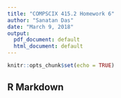 ```yaml
---
title: "COMPSCIX 415.2 Homework 6"
author: "Sanatan Das"
date: "March 9, 2018"
output:
  pdf_document: default
  html_document: default
---
```


```r
knitr::opts_chunk$set(echo = TRUE)
```

## R Markdown

